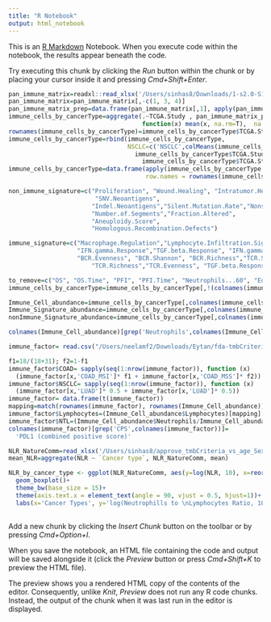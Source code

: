 ```yaml
---
title: "R Notebook"
output: html_notebook
---
```


This is an [R Markdown](http://rmarkdown.rstudio.com) Notebook. When you execute code within the notebook, the results appear beneath the code. 

Try executing this chunk by clicking the *Run* button within the chunk or by placing your cursor inside it and pressing *Cmd+Shift+Enter*. 
<!-- Load and  build Pan-Immune features-->
```r
pan_immune_matrix=readxl::read_xlsx('/Users/sinhas8/Downloads/1-s2.0-S1074761318301213-mmc2 (1).xlsx')
pan_immune_matrix=pan_immune_matrix[,-c(1, 3, 4)]
pan_immune_matrix_prep=data.frame(pan_immune_matrix[,1], apply(pan_immune_matrix[,-1], 2, as.numeric))
immune_cells_by_cancerType=aggregate(.~TCGA.Study , pan_immune_matrix_prep,
                                     function(x) mean(x, na.rm=T),  na.action = NULL)
rownames(immune_cells_by_cancerType)=immune_cells_by_cancerType$TCGA.Study
immune_cells_by_cancerType=rbind(immune_cells_by_cancerType, 
                                 NSCLC=c('NSCLC',colMeans(immune_cells_by_cancerType[
                                   immune_cells_by_cancerType$TCGA.Study=='LUSC'|
                                     immune_cells_by_cancerType$TCGA.Study=='LUAD',-(1)])))
immune_cells_by_cancerType=data.frame(apply(immune_cells_by_cancerType[,-1], 2, as.numeric),
                                      row.names = rownames(immune_cells_by_cancerType))

non_immune_signature=c("Proliferation", "Wound.Healing", "Intratumor.Heterogeneity",
                        "SNV.Neoantigens",
                       "Indel.Neoantigens","Silent.Mutation.Rate","Nonsilent.Mutation.Rate",
                       "Number.of.Segments","Fraction.Altered",
                       "Aneuploidy.Score",
                       "Homologous.Recombination.Defects")

immune_signature=c("Macrophage.Regulation","Lymphocyte.Infiltration.Signature.Score",
                   "IFN.gamma.Response","TGF.beta.Response", "IFN.gamma.Response",
                   "BCR.Evenness", "BCR.Shannon", "BCR.Richness","TCR.Shannon",
                       "TCR.Richness","TCR.Evenness", "TGF.beta.Response")

to_remove=c("OS", "OS.Time", "PFI", "PFI.Time", "Neutrophils...60", "Eosinophils...61")
immune_cells_by_cancerType=immune_cells_by_cancerType[,!(colnames(immune_cells_by_cancerType) %in% to_remove)]
```
<!-- Divide them into diff types of info -->
```r
Immune_Cell_abundance=immune_cells_by_cancerType[,colnames(immune_cells_by_cancerType) %!in% c(non_immune_signature, immune_signature)]
Immune_Signature_abundance=immune_cells_by_cancerType[,colnames(immune_cells_by_cancerType) %in%  immune_signature]
nonImmune_Signature_abundance=immune_cells_by_cancerType[,colnames(immune_cells_by_cancerType) %in%  non_immune_signature]
```
<!-- Further Preprocessing -->
```r
colnames(Immune_Cell_abundance)[grep('Neutrophils',colnames(Immune_Cell_abundance))]='Neutrophils'
```
<!-- Joo's immune matrix -->
```r
immune_factor= read.csv("/Users/neelamf2/Downloads/Eytan/fda-tmbCriteria-Power-vs-age-sex/Data/immune_factors_response_joo.csv", row.names = 1)

f1=18/(18+31); f2=1-f1
immune_factor$COAD= sapply(seq(1:nrow(immune_factor)), function (x) 
  (immune_factor[x,'COAD_MSI']* f1 + immune_factor[x,'COAD_MSS']* f2))
immune_factor$NSCLC= sapply(seq(1:nrow(immune_factor)), function (x) 
  (immune_factor[x,'LUAD']* 0.5 + immune_factor[x,'LUAD']* 0.5))
immune_factor= data.frame(t(immune_factor))
mapping=match(rownames(immune_factor), rownames(Immune_Cell_abundance))
immune_factor$Lymphocytes=(Immune_Cell_abundance$Lymphocytes)[mapping]
immune_factor$NTL=(Immune_Cell_abundance$Neutrophils/Immune_Cell_abundance$Lymphocytes)[mapping]
colnames(immune_factor)[grep('CPS',colnames(immune_factor))]=
  'PDL1 (combined positive score)'
```

```r
NLR_NatureComm=read_xlsx('/Users/sinhas8/approve_tmbCriteria_vs_age_Sex/Data/NLR_NatureCOmm.xlsx')
mean_NLR=aggregate(NLR ~ `Cancer type`, NLR_NatureComm, mean)

NLR_by_cancer_type <- ggplot(NLR_NatureComm, aes(y=log(NLR, 10), x=reorder(`Cancer type`, NLR, median)))+
  geom_boxplot()+
  theme_bw(base_size = 15)+
  theme(axis.text.x = element_text(angle = 90, vjust = 0.5, hjust=1))+
  labs(x='Cancer Types', y='log(Neutrophills to \nLymphocytes Ratio, 10)')
  

```

Add a new chunk by clicking the *Insert Chunk* button on the toolbar or by pressing *Cmd+Option+I*.

When you save the notebook, an HTML file containing the code and output will be saved alongside it (click the *Preview* button or press *Cmd+Shift+K* to preview the HTML file). 

The preview shows you a rendered HTML copy of the contents of the editor. Consequently, unlike *Knit*, *Preview* does not run any R code chunks. Instead, the output of the chunk when it was last run in the editor is displayed.

